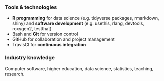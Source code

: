 ### Tools & technologies

* __R programming__ for data science (e.g. tidyverse packages, rmarkdown, shiny) and __software development__ (e.g. usethis, rlang, devtools, roxygen2, testthat)
* Bash and __Git__ for version control
* GitHub for collaboration and project management
* TravisCI for __continuous integration__

### Industry knowledge

Computer software, higher education, data science, statistics, teaching, research.
